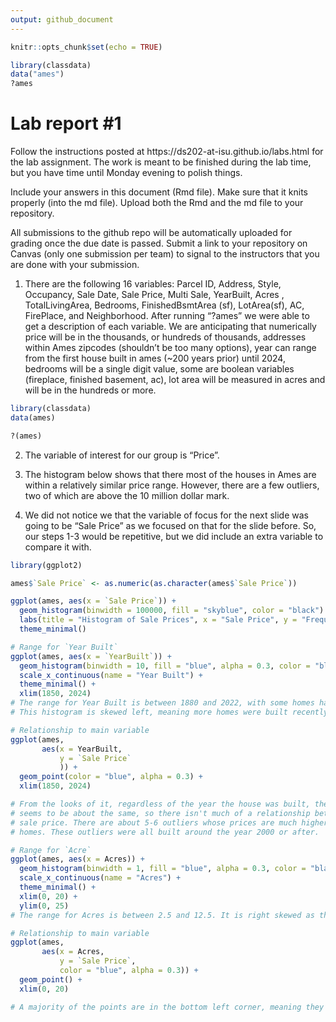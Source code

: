 ```yaml
---
output: github_document
---
```


<!-- README.md is generated from README.Rmd. Please edit the README.Rmd file -->


```r
knitr::opts_chunk$set(echo = TRUE)
```

```r
library(classdata)
data("ames")
?ames
```
# Lab report #1

Follow the instructions posted at https://ds202-at-isu.github.io/labs.html for the lab assignment. The work is meant to be finished during the lab time, but you have time until Monday evening to polish things.

Include your answers in this document (Rmd file). Make sure that it knits properly (into the md file). Upload both the Rmd and the md file to your repository.  

All submissions to the github repo will be automatically uploaded for grading once the due date is passed.
Submit a link to your repository on Canvas (only one submission per team) to signal to the instructors that you are done with your submission.

1. There are the following 16 variables: Parcel ID, Address, Style, Occupancy, Sale Date, Sale Price, Multi Sale, YearBuilt, Acres
, TotalLivingArea, Bedrooms, FinishedBsmtArea (sf), LotArea(sf), AC, FirePlace, and Neighborhood. After running "?ames" we were able to
get a description of each variable. We are anticipating that numerically price will be in the thousands, or hundreds of thousands,
addresses within Ames zipcodes (shouldn't be too many options), year can range from the first house built in ames (~200 years prior)
until 2024, bedrooms will be a single digit value, some are boolean variables (fireplace, finished basement, ac), lot area will be
measured in acres and will be in the hundreds or more. 
```r
library(classdata)
data(ames)

?(ames)
```

2. The variable of interest for our group is "Price". 

3. The histogram below shows that there most of the houses in Ames are within a relatively similar price range. However, there are a few outliers, two of which are above the 10 million dollar mark.

4. We did not notice we that the variable of focus for the next slide was going to be "Sale Price" as we focused on that for the slide before. So, our steps 1-3 would be repetitive, but we did include an extra variable to compare it with.

```r
library(ggplot2)

ames$`Sale Price` <- as.numeric(as.character(ames$`Sale Price`))

ggplot(ames, aes(x = `Sale Price`)) +
  geom_histogram(binwidth = 100000, fill = "skyblue", color = "black") +
  labs(title = "Histogram of Sale Prices", x = "Sale Price", y = "Frequency") +
  theme_minimal()
```

```r
# Range for `Year Built`
ggplot(ames, aes(x = `YearBuilt`)) +
  geom_histogram(binwidth = 10, fill = "blue", alpha = 0.3, color = "black") + 
  scale_x_continuous(name = "Year Built") +
  theme_minimal() +
  xlim(1850, 2024)
# The range for Year Built is between 1880 and 2022, with some homes having an NA value.
# This histogram is skewed left, meaning more homes were built recently.

# Relationship to main variable
ggplot(ames,
       aes(x = YearBuilt,
           y = `Sale Price`
           )) +
  geom_point(color = "blue", alpha = 0.3) +
  xlim(1850, 2024)

# From the looks of it, regardless of the year the house was built, the sale price
# seems to be about the same, so there isn't much of a relationship between year built and
# sale price. There are about 5-6 outliers whose prices are much higher than the other      
# homes. These outliers were all built around the year 2000 or after.
```

```r
# Range for `Acre`
ggplot(ames, aes(x = Acres)) +
  geom_histogram(binwidth = 1, fill = "blue", alpha = 0.3, color = "black") + 
  scale_x_continuous(name = "Acres") +
  theme_minimal() +
  xlim(0, 20) +
  ylim(0, 25)
# The range for Acres is between 2.5 and 12.5. It is right skewed as there is an outlier within the 12.5 area.

# Relationship to main variable
ggplot(ames,
       aes(x = Acres,
           y = `Sale Price`,
           color = "blue", alpha = 0.3)) +
  geom_point() +
  xlim(0, 20)

# A majority of the points are in the bottom left corner, meaning they're all about the same price when the acrage is 5 or less. There are two dots at the top, both outliers, whose prices are much higher than the majority even though the acrage is less than 5. There are also two dots past 5 acres, also outliers, but their price is about the same as the majority of the houses. There isn't too much of a relationship between Acres and Sale Price due to the cluster in the bottom left corner. 
```



